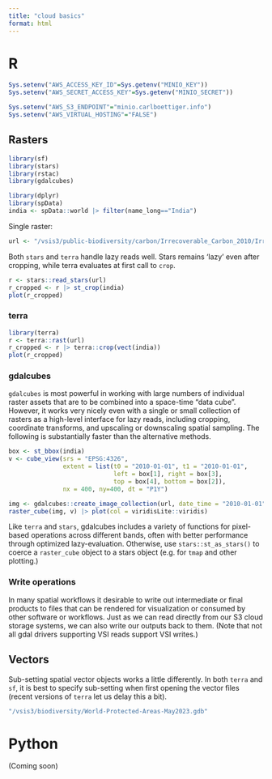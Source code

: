```yaml
---
title: "cloud basics"
format: html
---
```


# R 
```r
Sys.setenv("AWS_ACCESS_KEY_ID"=Sys.getenv("MINIO_KEY"))
Sys.setenv("AWS_SECRET_ACCESS_KEY"=Sys.getenv("MINIO_SECRET"))
```

```r
Sys.setenv("AWS_S3_ENDPOINT"="minio.carlboettiger.info")
Sys.setenv("AWS_VIRTUAL_HOSTING"="FALSE")
```

## Rasters

```r
library(sf)
library(stars)
library(rstac)
library(gdalcubes)
```

```r
library(dplyr)
library(spData)
india <- spData::world |> filter(name_long=="India") 
```

Single raster:

```r
url <- "/vsis3/public-biodiversity/carbon/Irrecoverable_Carbon_2010/Irrecoverable_C_Total_2010.tif"
```


Both `stars` and `terra` handle lazy reads well.  Stars remains 'lazy' even after cropping, while terra evaluates at first call to `crop`.  

```r
r <- stars::read_stars(url)
r_cropped <- r |> st_crop(india)
plot(r_cropped)
```


### terra

```r
library(terra)
r <- terra::rast(url)
r_cropped <- r |> terra::crop(vect(india))
plot(r_cropped)
```

### gdalcubes

`gdalcubes` is most powerful in working with large numbers of individual raster assets that are to be combined into a space-time "data cube".  However, it works very nicely even with a single or small collection of rasters as a high-level interface for lazy reads, including cropping, coordinate transforms, and upscaling or downscaling spatial sampling.  The following is substantially faster than the alternative methods.  

```r
box <- st_bbox(india)
v <- cube_view(srs = "EPSG:4326",
               extent = list(t0 = "2010-01-01", t1 = "2010-01-01",
                             left = box[1], right = box[3],
                             top = box[4], bottom = box[2]),
               nx = 400, ny=400, dt = "P1Y")

img <- gdalcubes::create_image_collection(url, date_time = "2010-01-01")
raster_cube(img, v) |> plot(col = viridisLite::viridis)
```

Like `terra` and `stars`, gdalcubes includes a variety of functions for pixel-based operations across different bands, often with better performance through optimized lazy-evaluation.  Otherwise, use `stars::st_as_stars()` to coerce a `raster_cube` object to  a stars object (e.g. for `tmap` and other plotting.)

### Write operations

In many spatial workflows it desirable to write out intermediate or final products to files that can be rendered for visualization or consumed by other software or workflows.  Just as we can read directly from our S3 cloud storage systems, we can also write our outputs back to them.  (Note that not all gdal drivers supporting VSI reads support VSI writes.)

## Vectors

Sub-setting spatial vector objects works a little differently.  In both `terra` and `sf`, it is best to specify sub-setting when first opening the vector files (recent versions of `terra` let us delay this a bit).

```r
"/vsis3/biodiversity/World-Protected-Areas-May2023.gdb"
```


# Python


(Coming soon)